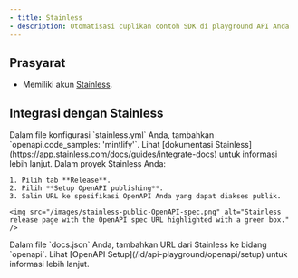 ```yaml
---
- title: Stainless
- description: Otomatisasi cuplikan contoh SDK di playground API Anda
---
```


## Prasyarat

* Memiliki akun [Stainless](https://app.stainless.com).

## Integrasi dengan Stainless

<Steps>
  <Step title="Siapkan dekorasi OpenAPI di Stainless.">
    Dalam file konfigurasi `stainless.yml` Anda, tambahkan `openapi.code_samples: 'mintlify'`. Lihat [dokumentasi Stainless](https://app.stainless.com/docs/guides/integrate-docs) untuk informasi lebih lanjut.
  </Step>

  <Step title="Publikasikan URL ke spesifikasi OpenAPI Anda.">
    Dalam proyek Stainless Anda:

    1. Pilih tab **Release**.
    2. Pilih **Setup OpenAPI publishing**.
    3. Salin URL ke spesifikasi OpenAPI Anda yang dapat diakses publik.

    <img src="/images/stainless-public-OpenAPI-spec.png" alt="Stainless release page with the OpenAPI spec URL highlighted with a green box." />
  </Step>

  <Step title="Tambahkan URL spesifikasi OpenAPI Anda ke `docs.json` Anda.">
    Dalam file `docs.json` Anda, tambahkan URL dari Stainless ke bidang `openapi`. Lihat [OpenAPI Setup](/id/api-playground/openapi/setup) untuk informasi lebih lanjut.
  </Step>
</Steps>
